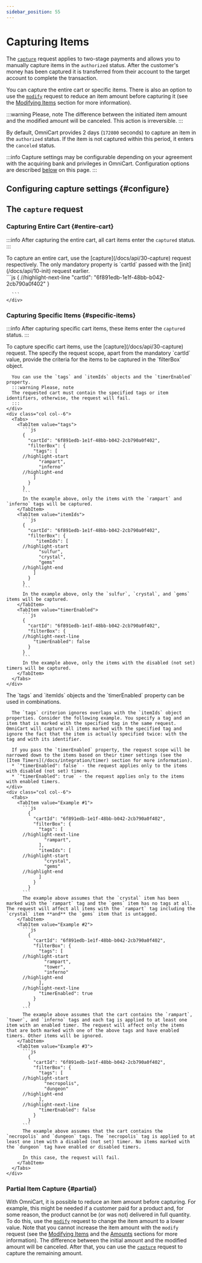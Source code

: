 ```yaml
---
sidebar_position: 55
---
```


# Capturing Items

The [`capture`](/docs/api/30-capture) request applies to two-stage payments and allows you to manually capture items in the `authorized` status. After the customer's money has been captured it is transferred from their account to the target account to complete the transaction.

You can capture the entire cart or specific items. There is also an option to use the [`modify`](/docs/api/40-modify) request to reduce an item amount before capturing it (see the [Modifying Items](/docs/integration/modify) section for more information). 

:::warning Please, note
The difference between the initiated item amount and the modified amount will be canceled. This action is irreversible.
:::

By default, OmniCart provides 2 days (`172800` seconds) to capture an item in the `authorized` status. If the item is not captured within this period, it enters the `canceled` status.

:::info
Capture settings may be configurable depending on your agreement with the acquiring bank and privileges in OmniCart. Configuration options are described [below](#configure) on this page.
:::

## Configuring capture settings {#configure}

## The `capture` request

### Capturing Entire Cart {#entire-cart}

<!--FIXME single source this with cancel-->

:::info
After capturing the entire cart, all cart items enter the `captured` status.
:::

<div class="container">
  <div class="row">
    <div class="col col--6">
      To capture an entire cart, use the [capture](/docs/api/30-capture) request respectively. The only mandatory property is `cartId` passed with the [init](/docs/api/10-init) request earlier.
    </div>
    <div class="col col--6">
      ```js
      {
      //highlight-next-line
        "cartId": "6f891edb-1e1f-48bb-b042-2cb790a0f402"
      }

      ```
    </div>
  </div>
</div>

### Capturing Specific Items {#specific-items}

:::info
After capturing specific cart items, these items enter the `captured` status.
:::

<div class="container">
  <div class="row">
    <div class="col col--6">
      To capture specific cart items, use the [capture](/docs/api/30-capture) request. The specify the request scope, apart from the mandatory `cartId` value, provide the criteria for the items to be captured in the `filterBox` object. 
      
      You can use the `tags` and `itemIds` objects and the `timerEnabled` property.
      :::warning Please, note
      The requested cart must contain the specified tags or item identifiers, otherwise, the request will fail.
      :::
    </div>
    <div class="col col--6">
      <Tabs>
        <TabItem value="tags">
          ```js
          {
            "cartId": "6f891edb-1e1f-48bb-b042-2cb790a0f402",
            "filterBox": {
              "tags": [
          //highlight-start
                "rampart",
                "inferno"
          //highlight-end
              ]
            }
          }
          ```
          In the example above, only the items with the `rampart` and `inferno` tags will be captured.
        </TabItem>
        <TabItem value="itemIds">
          ```js
          {
            "cartId": "6f891edb-1e1f-48bb-b042-2cb790a0f402",
            "filterBox": {
               "itemIds": [
          //highlight-start
                "sulfur",
                "crystal",
                "gems"
          //highlight-end
              ]
            }
          }
          ```
          In the example above, only the `sulfur`, `crystal`, and `gems` items will be captured.
        </TabItem>
        <TabItem value="timerEnabled">
          ```js
          {
            "cartId": "6f891edb-1e1f-48bb-b042-2cb790a0f402",
            "filterBox": {
          //highlight-next-line
              "timerEnabled": false
            }
          }
          ```
          In the example above, only the items with the disabled (not set) timers will be captured.
        </TabItem>
      </Tabs>
    </div>
  </div>
</div>

<div class="container">
  <div class="row">
    <div class="col col--6">
      The `tags` and `itemIds` objects and the `timerEnabled` property can be used in combinations.
      
      The `tags` criterion ignores overlaps with the `itemIds` object properties. Consider the following example. You specify a tag and an item that is marked with the specified tag in the same request. OmniCart will capture all items marked with the specified tag and ignore the fact that the item is actually specified twice: with the tag and with its identifier.
      
      If you pass the `timerEnabled` property, the request scope will be narrowed down to the items based on their timer settings (see the [Item Timers](/docs/integration/timer) section for more information). 
      * `"timerEnabled": false` - the request applies only to the items with disabled (not set) timers.
      * `"timerEnabled": true` - the request applies only to the items with enabled timers.
    </div>
    <div class="col col--6">
      <Tabs>
        <TabItem value="Example #1">
          ```js
            {
              "cartId": "6f891edb-1e1f-48bb-b042-2cb790a0f402",
              "filterBox": {
                "tags": [
          //highlight-next-line
                  "rampart",
                ],
                "itemIds": [
          //highlight-start
                  "crystal",
                  "gems"
          //highlight-end
                ]
              }
            }
          ```
          The example above assumes that the `crystal` item has been marked with the `rampart` tag and the `gems` item has no tags at all. The request will affect all items with the `rampart` tag including the `crystal` item **and** the `gems` item that is untagged.
        </TabItem>
        <TabItem value="Example #2">
          ```js
            {
              "cartId": "6f891edb-1e1f-48bb-b042-2cb790a0f402",
              "filterBox": {
                "tags": [
          //highlight-start
                  "rampart",
                  "tower",
                  "inferno"
          //highlight-end
                ],
          //highlight-next-line
                "timerEnabled": true
              }
            }
          ```
          The example above assumes that the cart contains the `rampart`, `tower`, and `inferno` tags and each tag is applied to at least one item with an enabled timer. The request will affect only the items that are both marked with one of the above tags and have enabled timers. Other items will be ignored.
        </TabItem>
        <TabItem value="Example #3">
          ```js
            {
              "cartId": "6f891edb-1e1f-48bb-b042-2cb790a0f402",
              "filterBox": {
                "tags": [
          //highlight-start
                  "necropolis",
                  "dungeon"
          //highlight-end
                ],
          //highlight-next-line
                "timerEnabled": false
              }
            }
          ```
          The example above assumes that the cart contains the `necropolis` and `dungeon` tags. The `necropolis` tag is applied to at least one item with a disabled (not set) timer. No items marked with the `dungeon` tag have enabled or disabled timers.
          
          In this case, the request will fail.
        </TabItem>
      </Tabs>
    </div>
  </div>
</div>

### Partial Item Capture {#partial}

With OmniCart, it is possible to reduce an item amount before capturing. For example, this might be needed if a customer paid for a product and, for some reason, the product cannot be (or was not) delivered in full quantity. To do this, use the [`modify`](/docs/api/40-modify) request to change the item amount to a lower value. Note that you cannot increase the item amount with the `modify` request (see the [Modifying Items](/docs/integration/modify) and the [Amounts](/docs/integration/amounts) sections for more information). The difference between the initial amount and the modified amount will be canceled. After that, you can use the [`capture`](/docs/api/30-capture) request to capture the remaining amount.
